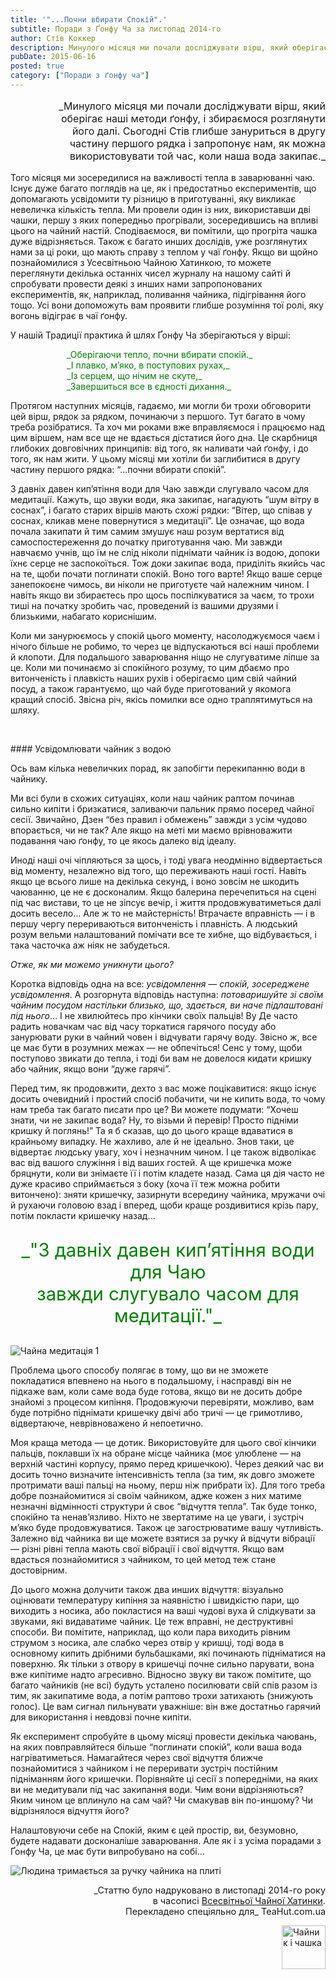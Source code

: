 ```yaml
---
title: '"...Почни вбирати Спокій".'
subtitle: Поради з Ґонфу Ча за листопад 2014-го
author: Стів Коккер
description: Минулого місяця ми почали досліджувати вірш, який оберігає наші методи ґонфу, і збираємося розглянути його далі.
pubDate: 2015-06-16
posted: true
category: ["Поради з ґонфу ча"]
---
```


<p style="font-size: 1rem; padding-left: 3rem; text-align: right;text-wrap: balance;">_Минулого місяця ми почали досліджувати вірш, який оберігає наші методи ґонфу, і збираємося розглянути його далі. Сьогодні Стів глибше зануриться в другу частину першого рядка і запропонує нам, як можна використовувати той час, коли наша вода закипає._</p>

Того місяця ми зосередилися на важливості тепла в заварюванні чаю. Існує дуже багато поглядів на це, як і предостатньо експериментів, що допомагають усвідомити ту різницю в приготуванні, яку викликає невеличка кількість тепла. Ми провели один із них, використавши дві чашки, першу з яких попередньо прогрівали, зосередившись на впливі цього на чайний настій. Сподіваємося, ви помітили, що прогріта чашка дуже відрізняється. Також є багато инших дослідів, уже розглянутих нами за ці роки, що мають справу з теплом у чаї ґонфу. Якщо ви щойно познайомилися з Усесвітньою Чайною Хатинкою, то можете переглянути декілька останніх чисел журналу на нашому сайті й спробувати провести деякі з инших нами запропонованих експериментів, як, наприклад, поливання чайника, підігрівання його тощо. Усі вони допоможуть вам проявити глибше розуміння тої ролі, яку вогонь відіграє в чаї ґонфу.

У нашій Традиції практика й шлях Ґонфу Ча зберігаються у вірші:

<p style="margin-left: 90px; color: #008000;">_Оберігаючи тепло, почни вбирати спокій._<br />_І плавко, м’яко, в поступових рухах,_<br />_Із серцем, що нічим не скуте,_<br />_Завершиться все в єдності дихання._</p>

Протягом наступних місяців, гадаємо, ми могли би трохи обговорити цей вірш, рядок за рядком, починаючи з першого. Тут багато в чому треба розібратися. Та хоч ми роками вже вправляємося і працюємо над цим віршем, нам все ще не вдається дістатися його дна. Це скарбниця глибоких довговічних принципів: від того, як наливати чай ґонфу, і до того, як нам жити. У цьому місяці ми хотіли би заглибитися в другу частину першого рядка: “...почни вбирати спокій”.

З давніх давен кип’ятіння води для Чаю завжди слугувало часом для медитації. Кажуть, що звуки води, яка закипає, нагадують “шум вітру в соснах”, і багато старих віршів мають схожі рядки: “Вітер, що співав у соснах, кликав мене повернутися з медитації”. Це означає, що вода почала закипати й тим самим змушує наш розум вертатися від самоспостереження до початку приготування чаю. Ми завжди навчаємо учнів, що їм не слід ніколи піднімати чайник із водою, допоки їхнє серце не заспокоїться. Тож доки закипає вода, приділіть якийсь час на те, щоби почати поглинати спокій. Воно того варте! Якщо ваше серце занепокоєне чимось, ви ніколи не приготуєте чай належним чином. І навіть якщо ви збираєтесь про щось поспілкуватися за чаєм, то трохи тиші на початку зробить час, проведений із вашими друзями і близькими, набагато кориснішим.

Коли ми занурюємось у спокій цього моменту, насолоджуємося чаєм і нічого більше не робимо, то через це відпускаються всі наші проблеми й клопоти. Для подальшого заварювання ніщо не слугуватиме ліпше за це. Коли ми починаємо зі спокійного розуму, то цим дбаємо про витонченість і плавкість наших рухів і оберігаємо цим свій чайний посуд, а також гарантуємо, що чай буде приготований у якомога кращий спосіб. Звісна річ, якісь помилки все одно траплятимуться на шляху.
<p>&nbsp;</p>
#### Усвідомлювати чайник з водою

Ось вам кілька невеличких порад, як запобігти перекипанню води в чайнику.

Ми всі були в схожих ситуаціях, коли наш чайник раптом починав сильно кипіти і бризкатися, заливаючи пальник прямо посеред чайної сесії. Звичайно, Дзен “без правил і обмежень” завжди з усім чудово впорається, чи не так? Але якщо на меті ми маємо врівноважити подавання чаю ґонфу, то це якось далеко від ідеалу.

Иноді наші очі чіпляються за щось, і тоді увага неодмінно відвертається від моменту, незалежно від того, що переживають наші гості. Навіть якщо це всього лише на декілька секунд, і воно зовсім не шкодить чаюванню, це не є досконалим. Якщо балерина перечепиться на сцені під час вистави, то це не зіпсує вечір, і життя продовжуватиметься далі досить весело… Але ж то не майстерність! Втрачаєте вправність — і в першу чергу перериваються витонченість і плавність. А людський розум вельми налаштований помічати все те хибне, що відбувається, і така часточка аж ніяк не забудеться.

_Отже, як ми можемо уникнути цього?_

Коротка відповідь одна на все: _усвідомлення — спокій, зосереджене усвідомлення_. А розгорнута відповідь наступна: _потоваришуйте зі своїм чайним посудом настільки близько, що, здається, ви наче підлаштовані під нього_… І не хвилюйтесь про кінчики своїх пальців! Ву Де часто радить новачкам час від часу торкатися гарячого посуду або занурювати руки в чайний човен і відчувати гарячу воду. Звісно ж, все це має бути в розумних межах — не обпечіться! Сенс у тому, щоби поступово звикати до тепла, і тоді би вам не довелося кидати кришку або чайник, якщо вони “дуже гарячі”.

Перед тим, як продовжити, дехто з вас може поцікавитися: якщо існує досить очевидний і простий спосіб побачити, чи не кипить вода, то чому нам треба так багато писати про це? Ви можете подумати: “Хочеш знати, чи не закипає вода? Ну, то візьми й перевір! Просто підніми кришку й поглянь!” Та я б сказав, що до цього краще вдаватися в крайньому випадку. Не жахливо, але й не ідеально. Знов таки, це відвертає людську увагу, хоч і незначним чином. І це також відволікає вас від вашого служіння і від ваших гостей. А ще кришечка може бряцнути, коли ви знімаєте її і потім кладете назад. Сама ця дія часто не дуже красиво сприймається з боку (хоча її теж можна робити витончено): зняти кришечку, зазирнути всередину чайника, мружачи очі й рухаючи головою взад і вперед, щоби краще роздивитися крізь пару, потім покласти кришечку назад...

<p style="text-align: center; font-size: 22pt; color: #008000;">_"З давніх давен кип’ятіння води для Чаю<br />завжди слугувало часом для медитації."_</p>

<img class="align-center" src={Peace1.src} alt="Чайна медитація 1" />

Проблема цього способу полягає в тому, що ви не зможете покладатися впевнено на нього в подальшому, і насправді він не підкаже вам, коли саме вода буде готова, якщо ви не досить добре знайомі з процесом кипіння. Продовжуючи перевіряти, можливо, вам буде потрібно піднімати кришечку двічі або тричі — це гримотливо, відвертаюче, неврівноважено й непоетично.

Моя краща метода — це дотик. Використовуйте для цього свої кінчики пальців, поклавши їх на обране місце чайника (моє улюблене — на верхній частині корпусу, прямо перед кришечкою). Через деякий час ви досить точно визначите інтенсивність тепла (за тим, як довго зможете протримати ваші пальці на ньому, перш ніж прибрати їх). Для того треба добре познайомитися зі своїм чайником, адже кожен з них матиме незначні відмінності структури й своє “відчуття тепла”. Так буде тонко, спокійно та ненав’язливо. Ніхто не звертатиме на це уваги, і зустріч м’яко буде продовжуватися. Також це загострюватиме вашу чутливість. Залежно від чайника ви ще можете взятися за ручку й відчути вібрації — різні рівні тепла мають свої вібрації і свої відчуття. Якщо вам вдасться познайомитися з чайником, то цей метод теж стане достовірним.

До цього можна долучити також два инших відчуття: візуально оцінювати температуру кипіння за наявністю і швидкістю пари, що виходить з носика, або покластися на ваші чудові вуха й слідкувати за звуками, які видаватиме чайник. Це теж вправні, не деструктивні способи. Ви помітите, наприклад, що коли пара виходить рівним струмом з носика, але слабко через отвір у кришці, тоді вода в основному кипить дрібними бульбашками, які починають підніматися на поверхню. Як тільки з отвору в кришечці почне сильно парувати, вона вже кипітиме надто агресивно. Відносно звуку ви також помітите, що багато чайників (не всі) будуть усталено посилювати свій спів разом із тим, як закипатиме вода, а потім раптово трохи затихають (знижують голос). Це вам сигнал пильнувати уважніше: він вже достатньо гарячий для використання і невдовзі почне кипіти.

Як експеримент спробуйте в цьому місяці провести декілька чаювань, на яких повправляйтеся більше “поглинати спокій”, коли ваша вода нагріватиметься. Намагайтеся через свої відчуття ближче познайомитися з чайником і не переривати зустріч постійним підніманням його кришечки. Порівняйте ці сесії з попередніми, на яких ви не медитували під час закипання води. Чим вони відрізняються? Яким чином це вплинуло на сам чай? Чи смакував він по-иншому? Чи відрізнялося відчуття його?

Налаштовуючи себе на Спокій, яким є цей простір, ви, безумовно, будете надавати досконаліше заварювання. Але як і з усіма порадами з Ґонфу Ча, це має бути випробувано на собі...

<img class="align-center" src={Peace2.src} alt="Людина тримається за ручку чайника на плиті" />

<p align="right" style="font-size: 0.9rem;">_Статтю було надруковано в листопаді 2014-го року<br />в часописі <a title="globalteahut.org" href="http://www.globalteahut.org/" target="_blank" rel="noopener">Всесвітньої Чайної Хатинки</a>.<br />Перекладено спеціяльно для_ TeaHut.com.ua</p>
<div style="display: flex; justify-content: end;">
  <img style="display: block;  width: 70px;" src="/teakettle.gif" alt="Чайник і чашка" />
</div>